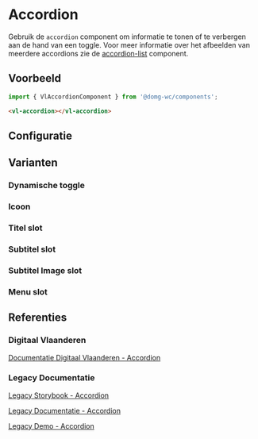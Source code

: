 
# Accordion

Gebruik de `accordion` component om informatie te tonen of te verbergen aan de hand van een toggle.
Voor meer informatie over het afbeelden van meerdere accordions zie de
[accordion-list](/docs/components-accordion-list--documentatie) component.


## Voorbeeld

```js
import { VlAccordionComponent } from '@domg-wc/components';
```

```html
<vl-accordion></vl-accordion>
```

<Canvas of={VlAccordionStories.AccordionDefault} />


## Configuratie

<ArgTypes of={VlAccordionStories.AccordionDefault} />


## Varianten

### Dynamische toggle

<Canvas of={VlAccordionStories.AccordionDynamicToggle} />

### Icoon

<Canvas of={VlAccordionStories.AccordionIcon} />

### Titel slot

<Canvas of={VlAccordionStories.AccordionTitleSlot} />

### Subtitel slot

<Canvas of={VlAccordionStories.AccordionSubtitleSlot} />

### Subtitel Image slot

<Canvas of={VlAccordionStories.AccordionImageSubtitleSlot} />

### Menu slot

<Canvas of={VlAccordionStories.AccordionMenuSlot} />

## Referenties

### Digitaal Vlaanderen

[Documentatie Digitaal Vlaanderen - Accordion](https://overheid.vlaanderen.be/webuniversum/v3/documentation/js-components/vl-ui-accordion)

### Legacy Documentatie

[Legacy Storybook - Accordion](https://webcomponenten.omgeving.vlaanderen.be/storybook/?path=/docs/custom-elements-vl-accordion--default)

[Legacy Documentatie - Accordion](https://webcomponenten.omgeving.vlaanderen.be/doc/VlAccordion.html)

[Legacy Demo - Accordion](https://webcomponenten.omgeving.vlaanderen.be/demo/vl-accordion.html)

